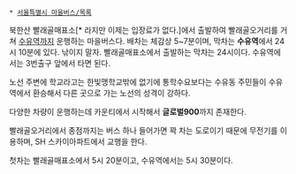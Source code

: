  * [[서울특별시 마을버스/목록]]

북한산 빨래골매표소[* 라지만 이제는 입장료가 없다.]에서 출발하여 빨래골오거리를 거쳐 [[수유역]]까지 운행하는 마을버스다. 배차는 체감상 5~7분이며, 막차는 '''수유역'''에서 24시 10분에 있다. 낚이지 말자. 빨래골매표소에서 출발하는 막차는 24시이다. 수유역에서는 3번출구 앞에서 타면 된다.

노선 주변에 학교라고는 한빛맹학교밖에 없기에 통학수요보다는 수유동 주민들이 수유역에서 환승해서 다른 곳으로 가는 노선의 성격이 강하다.

다양한 차량이 운행하는데 카운티에서 시작해서 '''글로벌900'''까지 존재한다.

빨래골오거리에서 종점까지는 버스 하나 들어가면 꽉 차는 도로이기 때문에 무전기를 이용하며, SH 스카이아파트에서 교행을 한다.

첫차는 빨래골매표소에서 5시 20분이고, 수유역에서는 5시 30분이다.
